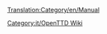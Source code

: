 [[Translation:Category/en/Manual]]

{{en/Bilingual box| It
| Categoria per pagine correlate al manuale. 
Gli articoli che sono richiamati dal [[Template:it/Indice dei contenuti]] sono posizionati automaticamente qui.
| A Category for Manual related pages.
Articles that are called by [[Template:it/Indice dei contenuti]] are automatically placed here.}}


[[Category:it/OpenTTD Wiki]]